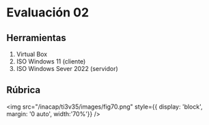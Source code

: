 # Evaluación 02

## Herramientas
1. Virtual Box
2. ISO Windows 11 (cliente)
3. ISO Windows Sever 2022 (servidor)

## Rúbrica

<img
	src="/inacap/ti3v35/images/fig70.png"
	style={{ display: 'block', margin: '0 auto', width:'70%'}}
/>